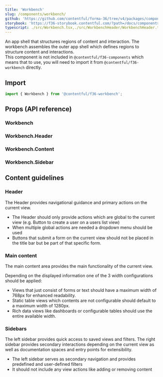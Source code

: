 ```yaml
---
title: 'Workbench'
slug: /components/workbench/
github: 'https://github.com/contentful/forma-36/tree/v4/packages/components/workbench'
storybook: 'https://f36-storybook.contentful.com/?path=/docs/components-workbench--basic'
typescript: ./src/Workbench.tsx,./src/WorkbenchHeader/WorkbenchHeader.tsx,./src/WorkbenchContent/WorkbenchContent.tsx,./src/WorkbenchSidebar/WorkbenchSidebar.tsx
---
```


An app shell that structures regions of content and interaction.
The workbench assembles the outer app shell which defines regions to structure content and interactions.  
This component is not included in `@contentful/f36-components`
which means that to use, you will need to import it from `@contentful/f36-workbench` directly.

## Import

```js static=true
import { Workbench } from '@contentful/f36-workbench';
```

## Props (API reference)

### Workbench

<PropsTable of="Workbench" />

### Workbench.Header

<PropsTable of="WorkbenchHeader" />

### Workbench.Content

<PropsTable of="WorkbenchContent" />

### Workbench.Sidebar

<PropsTable of="WorkbenchSidebar" />

## Content guidelines

### Header

The Header provides navigational guidance and primary actions on the current view.

- The Header should only provide actions which are global to the current view (e.g. Button to create a user on a users list view)
- When multiple global actions are needed a dropdown menu should be used
- Buttons that submit a form on the current view should not be placed in the title bar but be part of that specific form.

### Main content

The main content area provides the main functionality of the current view.

Depending on the displayed information one of the 3 width configurations should be applied:

- Views that just consist of forms or text should have a maximum width of 768px for enhanced readability.
- Static table views which contents are not configurable should default to a maximum width of 1280px.
- Rich data views like dashboards or configurable tables should use the entire available width.

### Sidebars

The left sidebar provides quick access to saved views and filters.
The right sidebar provides secondary interactions depending on the current view as well as documentation spaces and entry points for extensibility.

- The left sidebar serves as secondary navigation and provides predefined and user-defined filters
- It should not include any view actions like adding or removing content

